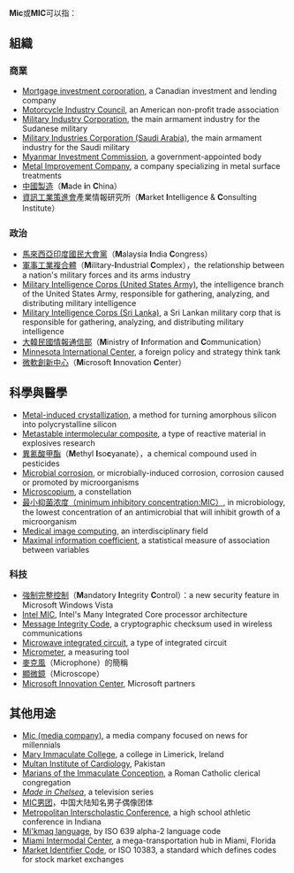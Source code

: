 {{Wiktionary|MIC|mic}}
'''Mic'''或'''MIC'''可以指：
{{TOC right}}
==組織==
===商業===
* [[Mortgage_investment_corporation|Mortgage investment corporation]], a Canadian investment and lending company
* [[Motorcycle_Industry_Council|Motorcycle Industry Council]], an American non-profit trade association
* [[Military_Industry_Corporation|Military Industry Corporation]], the main armament industry for the Sudanese military
* [[Military_Industries_Corporation_(Saudi_Arabia)|Military Industries Corporation (Saudi Arabia)]], the main armament industry for the Saudi military
* [[Myanmar_Investment_Commission|Myanmar Investment Commission]], a government-appointed body
* [[Metal_Improvement_Company|Metal Improvement Company]], a company specializing in metal surface treatments
*[[中國製造|中國製造]]（'''M'''ade '''i'''n '''C'''hina）
*[[資訊工業策進會|資訊工業策進會]]產業情報研究所（'''M'''arket '''I'''ntelligence & '''C'''onsulting Institute）

===政治===
*[[馬來西亞印度國民大會黨|馬來西亞印度國民大會黨]]（'''M'''alaysia '''I'''ndia '''C'''ongress）
*[[軍事工業複合體|軍事工業複合體]]（'''M'''ilitary-'''I'''ndustrial '''C'''omplex），the relationship between a nation's military forces and its arms industry
* [[Military_Intelligence_Corps_(United_States_Army)|Military Intelligence Corps (United States Army)]], the intelligence branch of the United States Army, responsible for gathering, analyzing, and distributing military intelligence
* [[Military_Intelligence_Corps_(Sri_Lanka)|Military Intelligence Corps (Sri Lanka)]], a Sri Lankan military corp that is responsible for gathering, analyzing, and distributing military intelligence
*[[大韓民國情報通信部|大韓民國情報通信部]]（'''M'''inistry of '''I'''nformation and '''C'''ommunication）
* [[Minnesota_International_Center|Minnesota International Center]], a foreign policy and strategy think tank
*[[微軟創新中心|微軟創新中心]]（'''M'''icrosoft '''I'''nnovation '''C'''enter）

==科學與醫學==
* [[Metal-induced_crystallization|Metal-induced crystallization]], a method for turning amorphous silicon into polycrystalline silicon
* [[Metastable_intermolecular_composite|Metastable intermolecular composite]], a type of reactive material in explosives research
*[[異氰酸甲酯|異氰酸甲酯]]（'''M'''ethyl '''I'''so'''c'''yanate），a chemical compound used in pesticides
* [[Microbial_corrosion|Microbial corrosion]], or microbially-induced corrosion, corrosion caused or promoted by microorganisms
* [[Microscopium|Microscopium]], a constellation
* [[最小抑菌浓度|最小抑菌浓度（minimum inhibitory concentration:MIC）]], in microbiology, the lowest concentration of an antimicrobial that will inhibit growth of a microorganism
* [[Medical_image_computing|Medical image computing]], an interdisciplinary field
* [[Maximal_information_coefficient|Maximal information coefficient]], a statistical measure of association between variables

===科技===
* [[強制完整控制|強制完整控制]]（'''M'''andatory '''I'''ntegrity '''C'''ontrol）：a new security feature in Microsoft Windows Vista
* [[Intel_MIC|Intel MIC]], Intel's Many Integrated Core processor architecture
* [[Message_Integrity_Code|Message Integrity Code]], a cryptographic checksum used in wireless communications
* [[Microwave_integrated_circuit|Microwave integrated circuit]], a type of integrated circuit
* [[Micrometer|Micrometer]], a measuring tool
* [[麥克風|麥克風]]（Microphone）的簡稱
* [[顯微鏡|顯微鏡]]（Microscope）
* [[Microsoft_Innovation_Center|Microsoft Innovation Center]], Microsoft partners

==其他用途==
* [[Mic_(media_company)|Mic (media company)]], a media company focused on news for millennials
* [[Mary_Immaculate_College|Mary Immaculate College]], a college in Limerick, Ireland
* [[Multan_Institute_of_Cardiology|Multan Institute of Cardiology]], Pakistan
* [[Marians_of_the_Immaculate_Conception|Marians of the Immaculate Conception]], a Roman Catholic clerical congregation
* ''[[Made_in_Chelsea|Made in Chelsea]]'', a television series
* [[MIC男团|MIC男团]]，中国大陆知名男子偶像团体
* [[Metropolitan_Interscholastic_Conference|Metropolitan Interscholastic Conference]], a high school athletic conference in Indiana
* [[Mi'kmaq_language|Mi'kmaq language]], by ISO 639 alpha-2 language code
* [[Miami_Intermodal_Center|Miami Intermodal Center]], a mega-transportation hub in Miami, Florida
* [[Market_Identifier_Code|Market Identifier Code]], or ISO 10383, a standard which defines codes for stock market exchanges

{{disambig|MIC|Cat=三字拉丁字母缩写消歧义}}